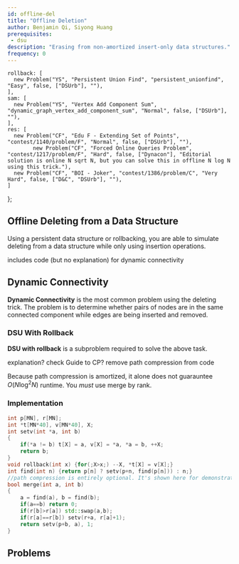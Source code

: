 ```yaml
---
id: offline-del
title: "Offline Deletion"
author: Benjamin Qi, Siyong Huang
prerequisites:
 - dsu
description: "Erasing from non-amortized insert-only data structures."
frequency: 0
---
```



    rollback: [
      new Problem("YS", "Persistent Union Find", "persistent_unionfind", "Easy", false, ["DSUrb"], ""),
    ],
    sam: [
      new Problem("YS", "Vertex Add Component Sum", "dynamic_graph_vertex_add_component_sum", "Normal", false, ["DSUrb"], ""),
    ],
    res: [
      new Problem("CF", "Edu F - Extending Set of Points", "contest/1140/problem/F", "Normal", false, ["DSUrb"], ""),
			new Problem("CF", "Forced Online Queries Problem", "contest/1217/problem/F", "Hard", false, ["Dynacon"], "Editorial solution is online N sqrt N, but you can solve this in offline N log N using this trick."),
      new Problem("CF", "BOI - Joker", "contest/1386/problem/C", "Very Hard", false, ["D&C", "DSUrb"], ""),
    ]
};

<!--    
ins: [
  new Problem("Old Gold", "Fencing the Herd", "534", "Hard", false, [], ""),
], 
-->

## Offline Deleting from a Data Structure

Using a persistent data structure or rollbacking, you are able to simulate deleting from a data structure while only using insertion operations.

<Resources>
  <Resource source="CP-Algorithms" title="Deleting from a data structure in O(T(n) log n)" url="https://cp-algorithms.com/data_structures/deleting_in_log_n.html" starred>includes code (but no explanation) for dynamic connectivity</Resource>
</Resources>

## Dynamic Connectivity

**Dynamic Connectivity** is the most common problem using the deleting trick. The problem is to determine whether pairs of nodes are in the same connected component while edges are being inserted and removed.

<Problems problems={problems.sam} />

### DSU With Rollback

**DSU with rollback** is a subproblem required to solve the above task.

<Problems problems={problems.rollback} />

<IncompleteSection>
  
explanation? check Guide to CP? remove path compression from code

</IncompleteSection>

<Warning title="Watch Out!">

Because path compression is amortized, it alone does not guarauntee $O(N \log^2 N)$ runtime. You *must* use merge by rank.

</Warning>

### Implementation

<LanguageSection>

<CPPSection>

<!-- verified at https://codeforces.com/contest/1217/submission/62335472 -->

```cpp
int p[MN], r[MN];
int *t[MN*40], v[MN*40], X;
int setv(int *a, int b)
{
	if(*a != b) t[X] = a, v[X] = *a, *a = b, ++X;
	return b;
}
void rollback(int x) {for(;X>x;) --X, *t[X] = v[X];}
int find(int n) {return p[n] ? setv(p+n, find(p[n])) : n;}
//path compression is entirely optional. It's shown here for demonstration purposes.
bool merge(int a, int b)
{
	a = find(a), b = find(b);
	if(a==b) return 0;
	if(r[b]>r[a]) std::swap(a,b);
	if(r[a]==r[b]) setv(r+a, r[a]+1);
	return setv(p+b, a), 1;
}
```

</CPPSection>

</LanguageSection>

## Problems

<Problems problems={problems.res} />

<!-- ## Dynamic Insertion

mention sqrt

(online Aho-Corasick)

<Problems problems={problems.ins} /> -->
